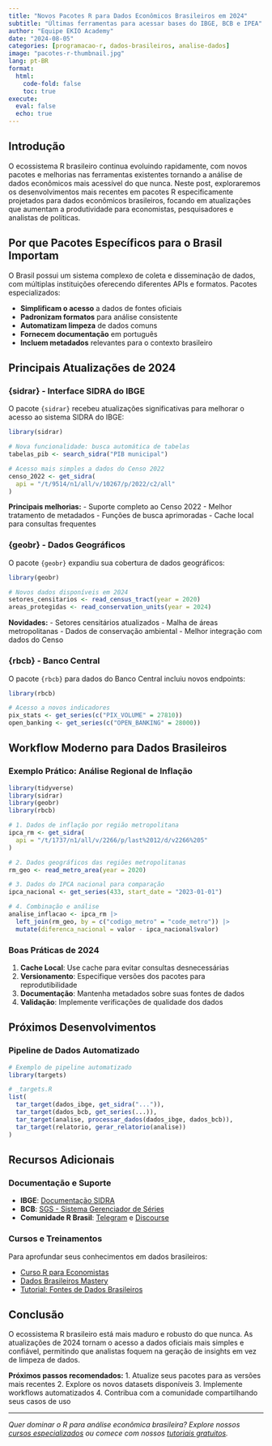 ```yaml
---
title: "Novos Pacotes R para Dados Econômicos Brasileiros em 2024"
subtitle: "Últimas ferramentas para acessar bases do IBGE, BCB e IPEA"
author: "Equipe EKIO Academy"
date: "2024-08-05"
categories: [programacao-r, dados-brasileiros, analise-dados]
image: "pacotes-r-thumbnail.jpg"
lang: pt-BR
format:
  html:
    code-fold: false
    toc: true
execute:
  eval: false
  echo: true
---
```


## Introdução

O ecossistema R brasileiro continua evoluindo rapidamente, com novos pacotes e melhorias nas ferramentas existentes tornando a análise de dados econômicos mais acessível do que nunca. Neste post, exploraremos os desenvolvimentos mais recentes em pacotes R especificamente projetados para dados econômicos brasileiros, focando em atualizações que aumentam a produtividade para economistas, pesquisadores e analistas de políticas.

::: {.callout-tip}
## Por que Pacotes Específicos para o Brasil Importam

O Brasil possui um sistema complexo de coleta e disseminação de dados, com múltiplas instituições oferecendo diferentes APIs e formatos. Pacotes especializados:

- **Simplificam o acesso** a dados de fontes oficiais
- **Padronizam formatos** para análise consistente  
- **Automatizam limpeza** de dados comuns
- **Fornecem documentação** em português
- **Incluem metadados** relevantes para o contexto brasileiro
:::

## Principais Atualizações de 2024

### {sidrar} - Interface SIDRA do IBGE

O pacote `{sidrar}` recebeu atualizações significativas para melhorar o acesso ao sistema SIDRA do IBGE:

```r
library(sidrar)

# Nova funcionalidade: busca automática de tabelas
tabelas_pib <- search_sidra("PIB municipal")

# Acesso mais simples a dados do Censo 2022
censo_2022 <- get_sidra(
  api = "/t/9514/n1/all/v/10267/p/2022/c2/all"
)
```

**Principais melhorias:**
- Suporte completo ao Censo 2022
- Melhor tratamento de metadados
- Funções de busca aprimoradas
- Cache local para consultas frequentes

### {geobr} - Dados Geográficos

O pacote `{geobr}` expandiu sua cobertura de dados geográficos:

```r
library(geobr)

# Novos dados disponíveis em 2024
setores_censitarios <- read_census_tract(year = 2020)
areas_protegidas <- read_conservation_units(year = 2024)
```

**Novidades:**
- Setores censitários atualizados
- Malha de áreas metropolitanas
- Dados de conservação ambiental
- Melhor integração com dados do Censo

### {rbcb} - Banco Central

O pacote `{rbcb}` para dados do Banco Central incluiu novos endpoints:

```r
library(rbcb)

# Acesso a novos indicadores
pix_stats <- get_series(c("PIX_VOLUME" = 27810))
open_banking <- get_series(c("OPEN_BANKING" = 28000))
```

## Workflow Moderno para Dados Brasileiros

### Exemplo Prático: Análise Regional de Inflação

```r
library(tidyverse)
library(sidrar)
library(geobr)
library(rbcb)

# 1. Dados de inflação por região metropolitana
ipca_rm <- get_sidra(
  api = "/t/1737/n1/all/v/2266/p/last%2012/d/v2266%205"
)

# 2. Dados geográficos das regiões metropolitanas  
rm_geo <- read_metro_area(year = 2020)

# 3. Dados do IPCA nacional para comparação
ipca_nacional <- get_series(433, start_date = "2023-01-01")

# 4. Combinação e análise
analise_inflacao <- ipca_rm |>
  left_join(rm_geo, by = c("codigo_metro" = "code_metro")) |>
  mutate(diferenca_nacional = valor - ipca_nacional$valor)
```

### Boas Práticas de 2024

1. **Cache Local**: Use cache para evitar consultas desnecessárias
2. **Versionamento**: Especifique versões dos pacotes para reprodutibilidade
3. **Documentação**: Mantenha metadados sobre suas fontes de dados
4. **Validação**: Implemente verificações de qualidade dos dados

## Próximos Desenvolvimentos

### Pipeline de Dados Automatizado

```r
# Exemplo de pipeline automatizado
library(targets)

# _targets.R
list(
  tar_target(dados_ibge, get_sidra("...")),
  tar_target(dados_bcb, get_series(...)),
  tar_target(analise, processar_dados(dados_ibge, dados_bcb)),
  tar_target(relatorio, gerar_relatorio(analise))
)
```

## Recursos Adicionais

### Documentação e Suporte

- **IBGE**: [Documentação SIDRA](https://sidra.ibge.gov.br/ajuda)
- **BCB**: [SGS - Sistema Gerenciador de Séries](https://www3.bcb.gov.br/sgspub/)
- **Comunidade R Brasil**: [Telegram](https://t.me/rcodebr) e [Discourse](https://discourse.curso-r.com/)

### Cursos e Treinamentos

Para aprofundar seus conhecimentos em dados brasileiros:

- [Curso R para Economistas](../../courses/complete-r-economists/index.qmd)
- [Dados Brasileiros Mastery](../../courses/brazilian-data-mastery/index.qmd)
- [Tutorial: Fontes de Dados Brasileiros](../../tutorials/r-fundamentals/brazilian-data/index.qmd)

## Conclusão

O ecossistema R brasileiro está mais maduro e robusto do que nunca. As atualizações de 2024 tornam o acesso a dados oficiais mais simples e confiável, permitindo que analistas foquem na geração de insights em vez de limpeza de dados.

**Próximos passos recomendados:**
1. Atualize seus pacotes para as versões mais recentes
2. Explore os novos datasets disponíveis
3. Implemente workflows automatizados
4. Contribua com a comunidade compartilhando seus casos de uso

---

*Quer dominar o R para análise econômica brasileira? Explore nossos [cursos especializados](../../courses/index.qmd) ou comece com nossos [tutoriais gratuitos](../../tutorials/index.qmd).*